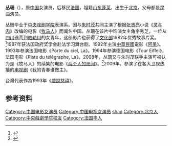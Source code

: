 {{藝人
|姓名 = 丛珊
|類型 = 女演員
|圖片 = 
|圖片尺寸 = 
|圖片簡介 =  
|羅馬拼音 = Cong Shan
|英文名 = 
|暱稱 = 
|其他藝名 = 
|國籍 = {{法国}}
|民族 = 
|籍貫 = [[山东|山东]][[蓬莱市|蓬莱]]
|出生日期 = {{birth date and age|1962|5|19}}
|出生地點 = {{CHN}}[[北京|北京]]
|職業 = 演员 
|語言 = [[普通话|普通话]]
|教育程度 =[[中央戏剧学院|中央戏剧学院]]表演系 
|宗教信仰 =
|配偶 = 
|兒女 = 
|父母 = 
|出生地 = 
|出道作 = 
|經紀公司 = 
|網站 = 
|獎項 = 
|IMDb = 0159079
}}
'''丛珊'''（{{bd|1962年|5月19日}}），原[[中国|中国]]女演员，后移民[[法国|法国]]，祖籍[[山东|山东]][[蓬莱市|蓬莱]]，出生于[[北京|北京]]，父母都是昆曲演员。

丛珊毕业于[[中央戏剧学院|中央戏剧学院]]表演系。因与[[朱时茂|朱时茂]]共同主演了根据[[张贤亮|张贤亮]]小说《[[灵与肉|灵与肉]]》改编的电影《[[牧马人|牧马人]]》而闻名中国。丛珊在该片中饰演女主角李秀芝，一位从[[四川|四川]]逃荒到[[敕勒川|敕勒川]]的女青年，这部影片也获得了[[中华人民共和国文化部|文化部]]1982年优秀故事片奖。<ref>{{cite web |title=丛珊：90后喜欢《牧马人》惊到我 |url=http://ent.people.com.cn/n1/2020/0111/c1012-31543997.html |website=人民网 |access-date=2021-03-20 |archive-date=2020-02-10 |archive-url=https://web.archive.org/web/20200210171117/http://ent.people.com.cn/n1/2020/0111/c1012-31543997.html |dead-url=no }}</ref>1987年获法国政府奖学金赴法学习舞台剧。1992年主演[[中華民國|中華民國]]電影《[[阿呆_(電影)|阿呆]]》。1993年参演法国电影《Porte du ciel, La》。1994年参演德国电影《Tour Eiffel》，法国电影《Piste du télégraphe, La》。2008年，丛珊又与朱时茂联手主演可被认为是《牧马人》的续集的电影《[[两个人的房间|两个人的房间]]》。<ref>{{cite web |title=朱时茂丛珊再续前缘 《两个人的房间》热拍|url=http://ent.sina.com.cn/m/2007-08-16/01051677963.shtml |website=ent.sina.com.cn}}</ref>2009年，参演了在各大卫视热播的[[电视剧|电视剧]]《我的青春谁做主》。

台灣代表作為1993年《[[戲說慈禧|戲說慈禧]]》。

==参考资料==
{{refs}}

{{normdaten}}
{{DEFAULTSORT:cong shan}}
[[Category:中国电影女演员|Category:中国电影女演员]]
[[Category:中国电视女演员|Category:中国电视女演员]]
[[Category:叢姓|shan]]
[[Category:北京人|Category:北京人]]
[[Category:中央戲劇學院校友|Category:中央戲劇學院校友]]
[[Category:法国华人|Category:法国华人]]
